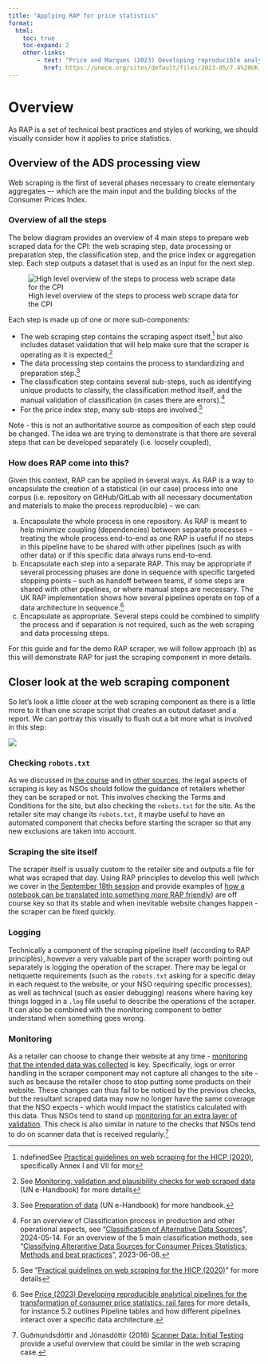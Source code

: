 ```yaml
---
title: "Applying RAP for price statistics"
format:
  html:
    toc: true
    toc-expand: 2
    other-links:
        - text: "Price and Marques (2023) Developing reproducible analytical pipelines for the transformation of consumer price statistics: rail fares"
          href: https://unece.org/sites/default/files/2023-05/7.4%20UK_un_systems_railfares_paper.pdf
---
```


# Overview

As RAP is a set of technical best practices and styles of working, we should visually consider how it applies to price statistics.

## Overview of the ADS processing view

Web scraping is the first of several phases necessary to create elementary aggregates –- which are the main input and the building blocks of the Consumer Prices Index.

### Overview of all the steps

The below diagram provides an overview of 4 main steps to prepare web scraped data for the CPI: the web scraping step, data processing or preparation step, the classification step, and the price index or aggregation step. Each step outputs a dataset that is used as an input for the next step.

![High level overview of the steps to process web scrape data for the CPI](../images/ads-process-overview-high-level-overview.drawio.svg){#fig-1 fig-alt="Read diagram from left to right. Starting with the scraping process, four main steps are needed to create input for the CPI"}

Each step is made up of one or more sub-components:

-   The web scraping step contains the scraping aspect itself,[^1] but also includes dataset validation that will help make sure that the scraper is operating as it is expected;[^2]
-   The data processing step contains the process to standardizing and preparation step.[^3]
-   The classification step contains several sub-steps, such as identifying unique products to classify, the classification method itself, and the manual validation of classification (in cases there are errors).[^4]
-   For the price index step, many sub-steps are involved.[^5]

[^1]: ndefinedSee [Practical guidelines on web scraping for the HICP (2020)](https://ec.europa.eu/eurostat/documents/272892/12032198/Guidelines-web-scraping-HICP-11-2020.pdf/), specifically Annex I and VII for mor

[^2]: See [Monitoring, validation and plausibility checks for web scraped data](https://unstats.un.org/wiki/display/GWGSD/Monitoring%2C+validation+and+plausibility+checks+for+web+scraped+data) (UN e-Handbook) for more details

[^3]: See [Preparation of data](https://unstats.un.org/wiki/display/GWGSD/Preparation+of+data) (UN e-Handbook) for more handbook.

[^4]: For an overview of Classification process in production and other operational aspects, see "[Classification of Alternative Data Sources](https://stats.unece.org/ottawagroup/download/Workshop-un-tt-og-2024-classification-presentation.pdf)", 2024-05-14. For an overview of the 5 main classification methods, see "[Classifying Alterantive Data Sources for Consumer Prices Statistics: Methods and best practices](https://unece.org/sites/default/files/2023-06/Workshop%20II%20Denmark.pdf)", 2023-06-08.

[^5]: See "[Practical guidelines on web scraping for the HICP (2020)](https://ec.europa.eu/eurostat/documents/272892/12032198/Guidelines-web-scraping-HICP-11-2020.pdf/)" for more details

Note - this is not an authoritative source as composition of each step could be changed. The idea we are trying to demonstrate is that there are several steps that can be developed separately (i.e. loosely coupled),

### How does RAP come into this?

Given this context, RAP can be applied in several ways. As RAP is a way to encapsulate the creation of a statistical (in our case) process into one corpus (i.e. repository on GitHub/GitLab with all necessary documentation and materials to make the process reproducible) – we can:

a.  Encapsulate the whole process in one repository. As RAP is meant to help minimize coupling (dependencies) between separate processes – treating the whole process end-to-end as one RAP is useful if no steps in this pipeline have to be shared with other pipelines (such as with other data) or if this specific data always runs end-to-end.
b.  Encapsulate each step into a separate RAP. This may be appropriate if several processing phases are done in sequence with specific targeted stopping points – such as handoff between teams, if some steps are shared with other pipelines, or where manual steps are necessary. The UK RAP implementation shows how several pipelines operate on top of a data architecture in sequence.[^6]
c.  Encapsulate as appropriate. Several steps could be combined to simplify the process and if separation is not required, such as the web scraping and data processing steps.

[^6]: See [Price (2023) Developing reproducible analytical pipelines for the transformation of consumer price statistics: rail fares](https://unece.org/sites/default/files/2023-05/7.4%20UK_un_systems_railfares_paper.pdf) for more details, for instance 5.2 outlines Pipeline tables and how different pipelines interact over a specific data architecture.

For this guide and for the demo RAP scraper, we will follow approach (b) as this will demonstrate RAP for just the scraping component in more details.

## Closer look at the web scraping component

So let's look a little closer at the web scraping component as there is a little more to it than one scrape script that creates an output dataset and a report. We can portray this visually to flush out a bit more what is involved in this step:

![](../images/ads-process-overview-webscraping-high-level-overvieq.svg)

### Checking `robots.txt`

As we discussed in [the course](https://xtophe.notion.site/Web-Scraping-for-CPI-Training-c36b27c2ea6b4f02ad760069afaf6fb5) and in [other sources](https://ec.europa.eu/eurostat/documents/272892/12032198/Guidelines-web-scraping-HICP-11-2020.pdf/), the legal aspects of scraping is key as NSOs should follow the guidance of retailers whether they can be scraped or not. This involves checking the Terms and Conditions for the site, but also checking the `robots.txt` for the site. As the retailer site may change its `robots.txt`, it maybe useful to have an automated component that checks before starting the scraper so that any new exclusions are taken into account.

### Scraping the site itself

The scraper itself is usually custom to the retailer site and outputs a file for what was scraped that day. Using RAP principles to develop this well (which we cover in [the September 18th session](../teaching_materials/sept_18/sept_18_session.qmd) and provide examples of [how a notebook can be translated into something more RAP friendly](mapping_the_process.qmd)) are off course key so that its stable and when inevitable website changes happen - the scraper can be fixed quickly.

### Logging

Technically a component of the scraping pipeline itself (according to RAP principles), however a very valuable part of the scraper worth pointing out separately is logging the operation of the scraper. There may be legal or netiquette requirements (such as the `robots.txt` asking for a specific delay in each request to the website, or your NSO requiring specific processes), as well as technical (such as easier debugging) reasons where having key things logged in a `.log` file useful to describe the operations of the scraper. It can also be combined with the monitoring component to better understand when something goes wrong.

### Monitoring

As a retailer can choose to change their website at any time - [monitoring that the intended data was collected](https://ec.europa.eu/eurostat/documents/272892/12032198/Guidelines-web-scraping-HICP-11-2020.pdf/) is key. Specifically, logs or error handling in the scraper component may not capture all changes to the site - such as because the retailer chose to stop putting some products on their website. These changes can thus fail to be noticed by the previous checks, but the resultant scraped data may now no longer have the same coverage that the NSO expects - which would impact the statistics calculated with this data. Thus NSOs tend to stand up [monitoring for an extra layer of validation](https://unstats.un.org/wiki/display/GWGSD/Monitoring%2C+validation+and+plausibility+checks+for+web+scraped+data). This check is also similar in nature to the checks that NSOs tend to do on scanner data that is received regularly.[^7]

[^7]: Guðmundsdóttir and Jónasdóttir (2016) [Scanner Data: Initial Testing](https://unece.org/fileadmin/DAM/stats/documents/ece/ces/ge.22/2016/Session_1_Iceland_Initial_data_testing.pdf) provide a useful overview that could be similar in the web scraping case.